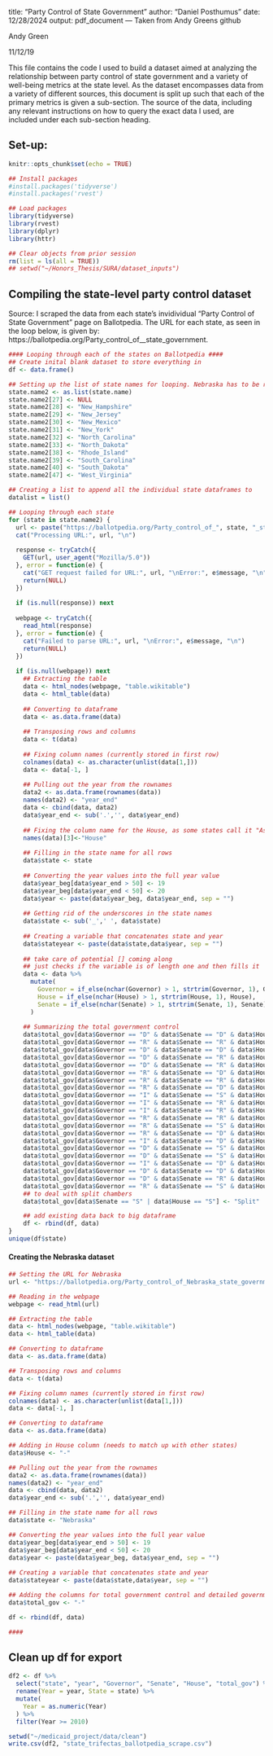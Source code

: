 title: "Party Control of State Government"
author: "Daniel Posthumus"
date: 12/28/2024
output: pdf_document
---
Taken from Andy Greens github

Andy Green

11/12/19

This file contains the code I used to build a dataset aimed at analyzing the relationship between party control of state government and a variety of well-being metrics at the state level. As the dataset encompasses data from a variety of different sources, this document is split up such that each of the primary metrics is given a sub-section. The source of the data, including any relevant instructions on how to query the exact data I used, are included under each sub-section heading.


## Set-up:

```{r setup, include=FALSE}
knitr::opts_chunk$set(echo = TRUE)

## Install packages
#install.packages('tidyverse')
#install.packages('rvest')

## Load packages
library(tidyverse)
library(rvest)
library(dplyr)
library(httr)

## Clear objects from prior session
rm(list = ls(all = TRUE))
## setwd("~/Honors_Thesis/SURA/dataset_inputs")
```


## Compiling the state-level party control dataset


Source: I scraped the data from each state's invidividual "Party Control of State Government" page on Ballotpedia. The URL for each state, as seen in the loop below, is given by: https://ballotpedia.org/Party_control_of_<insert state name here>_state_government.


```{r}
#### Looping through each of the states on Ballotpedia ####
## Create inital blank dataset to store everything in 
df <- data.frame()

## Setting up the list of state names for looping. Nebraska has to be removed because they have a unicameral legislature, and thus their table is formatted differently on the web page. I'm collecting the data for them separately outside of the loop. The other state names are being altered to add an underscore such that the URL's will function correctly. These will be removed later.
state.name2 <- as.list(state.name)
state.name2[27] <- NULL
state.name2[28] <- "New_Hampshire"
state.name2[29] <- "New_Jersey"
state.name2[30] <- "New_Mexico"
state.name2[31] <- "New_York"
state.name2[32] <- "North_Carolina"
state.name2[33] <- "North_Dakota"
state.name2[38] <- "Rhode_Island"
state.name2[39] <- "South_Carolina"
state.name2[40] <- "South_Dakota"
state.name2[47] <- "West_Virginia"

## Creating a list to append all the individual state dataframes to
datalist = list()

## Looping through each state
for (state in state.name2) {
  url <- paste("https://ballotpedia.org/Party_control_of_", state, "_state_government", sep = "")
  cat("Processing URL:", url, "\n")
  
  response <- tryCatch({
    GET(url, user_agent("Mozilla/5.0"))
  }, error = function(e) {
    cat("GET request failed for URL:", url, "\nError:", e$message, "\n")
    return(NULL)
  })
  
  if (is.null(response)) next
  
  webpage <- tryCatch({
    read_html(response)
  }, error = function(e) {
    cat("Failed to parse URL:", url, "\nError:", e$message, "\n")
    return(NULL)
  })
  
  if (is.null(webpage)) next
    ## Extracting the table
    data <- html_nodes(webpage, "table.wikitable")
    data <- html_table(data)
    
    ## Converting to dataframe
    data <- as.data.frame(data)
    
    ## Transposing rows and columns
    data <- t(data)
    
    ## Fixing column names (currently stored in first row)
    colnames(data) <- as.character(unlist(data[1,]))
    data <- data[-1, ]
    
    ## Pulling out the year from the rownames
    data2 <- as.data.frame(rownames(data))
    names(data2) <- "year_end"
    data <- cbind(data, data2)
    data$year_end <- sub('.','', data$year_end)
    
    ## Fixing the column name for the House, as some states call it "Assembly"
    names(data)[3]<-"House"
    
    ## Filling in the state name for all rows
    data$state <- state
    
    ## Converting the year values into the full year value
    data$year_beg[data$year_end > 50] <- 19
    data$year_beg[data$year_end < 50] <- 20
    data$year <- paste(data$year_beg, data$year_end, sep = "")
    
    ## Getting rid of the underscores in the state names
    data$state <- sub('_',' ', data$state)
        
    ## Creating a variable that concatenates state and year
    data$stateyear <- paste(data$state,data$year, sep = "")
    
    ## take care of potential [] coming along 
    ## just checks if the variable is of length one and then fills it 
    data <- data %>% 
      mutate( 
        Governor = if_else(nchar(Governor) > 1, strtrim(Governor, 1), Governor),
        House = if_else(nchar(House) > 1, strtrim(House, 1), House),
        Senate = if_else(nchar(Senate) > 1, strtrim(Senate, 1), Senate)
      )
        
    ## Summarizing the total government control
    data$total_gov[data$Governor == "D" & data$Senate == "D" & data$House == "D"] <- "D"
    data$total_gov[data$Governor == "R" & data$Senate == "R" & data$House == "R"] <- "R"
    data$total_gov[data$Governor == "D" & data$Senate == "D" & data$House == "R"] <- "Split"
    data$total_gov[data$Governor == "D" & data$Senate == "R" & data$House == "D"] <- "Split"
    data$total_gov[data$Governor == "D" & data$Senate == "R" & data$House == "R"] <- "Split"
    data$total_gov[data$Governor == "R" & data$Senate == "D" & data$House == "R"] <- "Split"
    data$total_gov[data$Governor == "R" & data$Senate == "R" & data$House == "D"] <- "Split"
    data$total_gov[data$Governor == "R" & data$Senate == "D" & data$House == "D"] <- "Split"
    data$total_gov[data$Governor == "I" & data$Senate == "S" & data$House == "D"] <- "Split"
    data$total_gov[data$Governor == "I" & data$Senate == "R" & data$House == "D"] <- "Split"
    data$total_gov[data$Governor == "I" & data$Senate == "R" & data$House == "R"] <- "Split"
    data$total_gov[data$Governor == "R" & data$Senate == "R" & data$House == "S"] <- "Split"
    data$total_gov[data$Governor == "R" & data$Senate == "S" & data$House == "R"] <- "Split"
    data$total_gov[data$Governor == "R" & data$Senate == "D" & data$House == "S"] <- "Split"
    data$total_gov[data$Governor == "I" & data$Senate == "D" & data$House == "D"] <- "Split"
    data$total_gov[data$Governor == "D" & data$Senate == "S" & data$House == "D"] <- "Split"
    data$total_gov[data$Governor == "D" & data$Senate == "S" & data$House == "R"] <- "Split"
    data$total_gov[data$Governor == "I" & data$Senate == "D" & data$House == "R"] <- "Split"
    data$total_gov[data$Governor == "D" & data$Senate == "D" & data$House == "S"] <- "Split"
    data$total_gov[data$Governor == "D" & data$Senate == "R" & data$House == "S"] <- "Split"
    data$total_gov[data$Governor == "R" & data$Senate == "S" & data$House == "D"] <- "Split"
    ## to deal with split chambers 
    data$total_gov[data$Senate == "S" | data$House == "S"] <- "Split"

    ## add existing data back to big dataframe
    df <- rbind(df, data)
}
unique(df$state)
```

#### Creating the Nebraska dataset ####
```{r}
## Setting the URL for Nebraska
url <- "https://ballotpedia.org/Party_control_of_Nebraska_state_government"

## Reading in the webpage
webpage <- read_html(url)

## Extracting the table
data <- html_nodes(webpage, "table.wikitable")
data <- html_table(data)

## Converting to dataframe
data <- as.data.frame(data)

## Transposing rows and columns
data <- t(data)

## Fixing column names (currently stored in first row)
colnames(data) <- as.character(unlist(data[1,]))
data <- data[-1, ]

## Converting to dataframe
data <- as.data.frame(data)

## Adding in House column (needs to match up with other states)
data$House <- "-"

## Pulling out the year from the rownames
data2 <- as.data.frame(rownames(data))
names(data2) <- "year_end"
data <- cbind(data, data2)
data$year_end <- sub('.','', data$year_end)

## Filling in the state name for all rows
data$state <- "Nebraska"

## Converting the year values into the full year value
data$year_beg[data$year_end > 50] <- 19
data$year_beg[data$year_end < 50] <- 20
data$year <- paste(data$year_beg, data$year_end, sep = "")
    
## Creating a variable that concatenates state and year
data$stateyear <- paste(data$state,data$year, sep = "")

## Adding the columns for total government control and detailed government control
data$total_gov <- "-"

df <- rbind(df, data)

####

```

## Clean up df for export 
```{r} 
df2 <- df %>% 
  select("state", "year", "Governor", "Senate", "House", "total_gov") %>% 
  rename(Year = year, State = state) %>% 
  mutate(
    Year = as.numeric(Year)
  ) %>% 
  filter(Year >= 2010)


``` 

```{r} 
setwd("~/medicaid_project/data/clean")
write.csv(df2, "state_trifectas_ballotpedia_scrape.csv")

```
